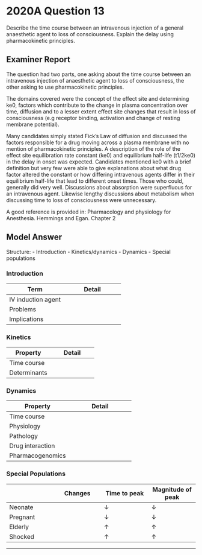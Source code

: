 # 2020A Question 13 

Describe the time course between an intravenous injection of a general anaesthetic agent to loss of consciousness. Explain the delay using pharmacokinetic principles.


## Examiner Report

The question had two parts, one asking about the time course between an intravenous injection of anaesthetic agent to loss of consciousness, the other asking to use pharmacokinetic principles.

The domains covered were the concept of the effect site and determining ke0, factors which contribute to the change in plasma concentration over time, diffusion and to a lesser extent effect site changes that result in loss of consciousness (e.g receptor binding, activation and change of resting membrane potential).

Many candidates simply stated Fick’s Law of diffusion and discussed the factors responsible for a drug moving across a plasma membrane with no mention of pharmacokinetic principles. A description of the role of the effect site equilibration rate constant (ke0) and equilibrium half-life (t1/2ke0) in the delay in onset was expected. Candidates mentioned ke0 with a brief definition but very few were able to give explanations about what drug factor altered the constant or how differing intravenous agents differ in their equilibrium half-life that lead to different onset times. Those who could, generally did very well. Discussions about absorption were superfluous for an intravenous agent. Likewise lengthy discussions about metabolism when discussing time to loss of consciousness were unnecessary.

A good reference is provided in: Pharmacology and physiology for Anesthesia. Hemmings and Egan. Chapter 2

## Model Answer

Structure:
- Introduction
- Kinetics/dynamics
- Dynamics
- Special populations

### Introduction


|Term|Detail|
| -- | -- |
|IV induction agent|<p>- Induces LOC in one arm-brain circulation time (30sec in adult)</p><p>- Propofol: 1-2mg.kg^-1^</p><p>- Thiopentone: 3-7mg.kg^-1^</p><p>- Ketamine: 1-2mg.kg^-1^</p><p>- Etomidate: 0.3mg.kg^-1^</p><p>- Midazolam: 0.3mg.kg^-1^</p>|
|Problems|<p>- Three compartment model poorly describes induction kinetics</p><p>- Variable relationship between dose and concentration (= kinetics)</p><p>- Variable relationship between concentration and effect (= dynamics)</p>|
|Implications|<p>- Risk of overdose → Hypotension</p><p>- Risk of underdose → Risk of awareness</p><p>- Propofol TCI models are inaccurate at induction</p>|


### Kinetics


|Property|Detail|
| -- | -- |
|Time course|<p>- Kinetics = administration → Plasma concentration (Cp)</p><p>- Three compartment model inaccurate</p><p>- Mostly patient-dependent delay</p><p>- Biophasics = plasma concentration → Effect site concentration (Ce)</p><p>- Represented by t1/2ke0</p><p>- Inferred from lag between ∆Cp and ∆EEG pattern</p><p>- Mostly drug-dependent delay</p>|
|Determinants|<p>Speed of LOC ∝ (magnitude of peak effect) / (time to peak effect)</p><p>(A) Magnitude of peak effect ∝</p><p>- ↑ Dose size</p><p>- ↑ Speed of injection (bolus cf. TCI injection)</p><p>- ↓ Cardiac output (↑ pregnant/neonate/obese, ↓ elderly/shock)</p><p>- ↓ Central blood volume (↑ pregnant/obese/neonate, ↓ elderly/shock)</p><p>- ↑ Speed and extent of recirculatory second peak (important if bolus is slow)</p><p>(B) Time to peak effect ∝</p><p>- ↑ Rate of delivery to effect site</p><p>- ↑ Cardiac output (note bivalent effects)</p><p>- ↓ Distance from injection site to brain (e.g. CVC cf. lower limb PIVC)</p><p>- ↑ Rate of effect site equilibration (↑ ke0 → ↓ T1/2ke0)</p><p>$k_{e0} \propto {Membrane \ Area \over Membrane \ Thickness} \times {Solubility \over \sqrt{Molecular \ Weight}}$!</p><p>- ↓ Thickness (e.g. Immature BBB in neonate)</p><p>- ↑ Lipid solubility (e.g. Thiopentone: T1/2ke0 1 min → Clear endpoint)</p><p>- ↑ % Unionized (e.g. Propofol >99%: T1/2ke0 2.6 mins)</p>|

### Dynamics


|Property|Detail|
| -- | -- |
|Time course|<p>- Dynamics = effect site concentration → Effect</p><p>- Represented by dose response curve</p><p>- Effect on brainstem, thalamus, cerebral cortex</p><p>- Bind receptor → Activate receptor → Ion flux → ↓ Membrane potential → ↓ Electrical activity → LOC</p><p>- Minimal delay</p>|
|Physiology|<p>- Neonate: Immature brain structures and pathways → ↓ Cp50</p><p>- Elderly: ?↓ ion channel function, ?↓ synaptic activity</p><p>- Pregnancy: Progesterone → ↓ Cp50</p><p>- Obesity: Inflammatory cytokines → ↓ Cp50</p>|
|Pathology|<p>↓ Cp50 if:</p><p>- ↓ MAP (≤40mmHg)</p><p>- ↓ PO~2~ (≤40mmHg)</p><p>- ↑ PCO~2~ (>60mmHg sedation, >80mmHg anaesthesia if acute)</p><p>- ↓ Temp</p><p>- ↓ PH</p><p>↑ Cp50 if:</p><p>- Anxiety, ↑ SNS</p><p>- ↑ Temp</p>|
|Drug interaction|<p>- Synergistic: E.g. Fentanyl 1μg/kg reduces dose of propofol by 20%</p><p>- Additive: E.g. ↓ propofol Cp50 if co-induction with volatile agent</p><p>- Infra-additive: E.g. Ketamine + midazolam</p><p>- Antagonistic: E.g. Propofol + acute amphetamines</p><p>- Tolerance: Chronic barbiturate use → ↑ Cp50</p>|
|Pharmacogenomics|<p>- e.g. Propofol Cp50 for immobility is 15μg.mL^-1^ with std dev 5μg.mL^-1^</p><p>- Polymorphism of receptors, ion channels, ICF signalling</p>|

### Special Populations


||Changes|Time to peak|Magnitude of peak|
| -- | -- | -- | -- |
|Neonate|<p>↑ CO +100%</p><p>↑ %CO to brain</p><p>↓ Arm-brain distance</p>|↓ |↓ |
|Pregnant|<p>↑ CO +25%</p><p>↓ %CO to brain</p><p>↑ BV 50%</p>|↓ |↓ |
|Elderly|<p>↓ CO variable</p><p>↓ BV variable</p><p>↑ %CO to brain variable</p>|↑ |↑ |
|Shocked|<p>↓ CO</p><p>↓ BV</p><p>↑ %CO to brain</p>|↑ |↑ |


--- 


